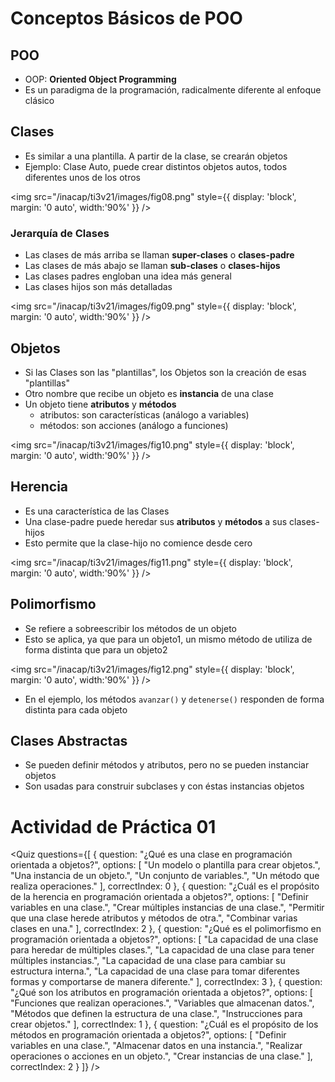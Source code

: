 
# Conceptos Básicos de POO

## POO
- OOP: **Oriented Object Programming**
- Es un paradigma de la programación, radicalmente diferente al enfoque clásico

## Clases
- Es similar a una plantilla. A partir de la clase, se crearán objetos
- Ejemplo: Clase Auto, puede crear distintos objetos autos, todos diferentes unos de los otros

<img 
    src="/inacap/ti3v21/images/fig08.png"
    style={{ display: 'block', margin: '0 auto', width:'90%' }} 
/>

### Jerarquía de Clases
- Las clases de más arriba se llaman **super-clases** o **clases-padre**
- Las clases de más abajo se llaman **sub-clases** o **clases-hijos**
- Las clases padres engloban una idea más general
- Las clases hijos son más detalladas

<img 
    src="/inacap/ti3v21/images/fig09.png"
    style={{ display: 'block', margin: '0 auto', width:'90%' }} 
/>

## Objetos
- Si las Clases son las "plantillas", los Objetos son la creación de esas "plantillas"
- Otro nombre que recibe un objeto es **instancia** de una clase
- Un objeto tiene **atributos** y **métodos**
	- atributos: son características (análogo a variables)
	- métodos: son acciones (análogo a funciones)

<img 
    src="/inacap/ti3v21/images/fig10.png"
    style={{ display: 'block', margin: '0 auto', width:'90%' }} 
/>

## Herencia
- Es una característica de las Clases
- Una clase-padre puede heredar sus **atributos** y **métodos** a sus clases-hijos
- Esto permite que la clase-hijo no comience desde cero

<img 
    src="/inacap/ti3v21/images/fig11.png"
    style={{ display: 'block', margin: '0 auto', width:'90%' }} 
/>

## Polimorfismo
- Se refiere a sobreescribir los métodos de un objeto
- Esto se aplica, ya que para un objeto1, un mismo método de utiliza de forma distinta que para un objeto2

<img 
    src="/inacap/ti3v21/images/fig12.png"
    style={{ display: 'block', margin: '0 auto', width:'90%' }} 
/>
<br/>
- En el ejemplo, los métodos `avanzar()` y `detenerse()` responden de forma distinta para cada objeto

## Clases Abstractas
- Se pueden definir métodos y atributos, pero no se pueden instanciar objetos
- Son usadas para construir subclases y con éstas instancias objetos

# Actividad de Práctica 01
<Quiz questions={[
  {
    question: "¿Qué es una clase en programación orientada a objetos?",
    options: [
      "Un modelo o plantilla para crear objetos.",
      "Una instancia de un objeto.",
      "Un conjunto de variables.",
      "Un método que realiza operaciones."
    ],
    correctIndex: 0
  },
  {
    question: "¿Cuál es el propósito de la herencia en programación orientada a objetos?",
    options: [
      "Definir variables en una clase.",
      "Crear múltiples instancias de una clase.",
      "Permitir que una clase herede atributos y métodos de otra.",
      "Combinar varias clases en una."
    ],
    correctIndex: 2
  },
  {
    question: "¿Qué es el polimorfismo en programación orientada a objetos?",
    options: [
      "La capacidad de una clase para heredar de múltiples clases.",
      "La capacidad de una clase para tener múltiples instancias.",
      "La capacidad de una clase para cambiar su estructura interna.",
      "La capacidad de una clase para tomar diferentes formas y comportarse de manera diferente."
    ],
    correctIndex: 3
  },
  {
    question: "¿Qué son los atributos en programación orientada a objetos?",
    options: [
      "Funciones que realizan operaciones.",
      "Variables que almacenan datos.",
      "Métodos que definen la estructura de una clase.",
      "Instrucciones para crear objetos."
    ],
    correctIndex: 1
  },
  {
    question: "¿Cuál es el propósito de los métodos en programación orientada a objetos?",
    options: [
      "Definir variables en una clase.",
      "Almacenar datos en una instancia.",
      "Realizar operaciones o acciones en un objeto.",
      "Crear instancias de una clase."
    ],
    correctIndex: 2
  }
]} />